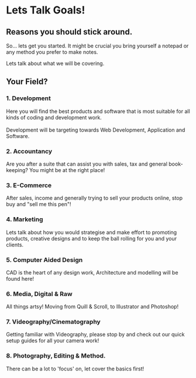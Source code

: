 
# Lets Talk Goals!

## Reasons you should stick around.

So... lets get you started. It might be crucial you bring yourself a notepad or any method you prefer
to make notes.

Lets talk about what we will be covering.

## Your Field?

### 1. Development
Here you will find the best products and software that is most suitable for all kinds of coding and development work.
<br></br>
Development will be targeting towards Web Development, Application and Software.

### 2. Accountancy
Are you after a suite that can assist you with sales, tax and general book-keeping? You might be at the right place!

### 3. E-Commerce
After sales, income and generally trying to sell your products online, stop buy and "sell me this pen"!

### 4. Marketing
Lets talk about how you would strategise and make effort to promoting products, creative designs and to keep the ball rolling for you and your clients.

### 5. Computer Aided Design
CAD is the heart of any design work, Architecture and modelling will be found here!

### 6. Media, Digital & Raw
All things artsy! Moving from Quill & Scroll, to Illustrator and Photoshop!

### 7. Videography/Cinematography
Getting familiar with Videography, please stop by and check out our quick setup guides for all your camera work!

### 8. Photography, Editing & Method.
There can be a lot to 'focus' on, let cover the basics first!

